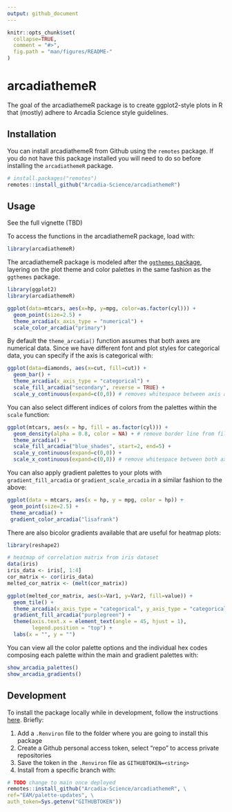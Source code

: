 ```yaml
---
output: github_document
---
```


```r
knitr::opts_chunk$set(
  collapse=TRUE,
  comment = "#>",
  fig.path = "man/figures/README-"
)
```

# arcadiathemeR

The goal of the arcadiathemeR package is to create ggplot2-style plots in R that (mostly) adhere to Arcadia Science style guidelines.

## Installation
You can install arcadiathemeR from Github using the `remotes` package. If you do not have this package installed you will need to do so before installing the `arcadiathemeR` package.
```r
# install.packages("remotes")
remotes::install_github("Arcadia-Science/arcadiathemeR")
```

## Usage
See the full vignette (TBD)

To access the functions in the arcadiathemeR package, load with: 
```r
library(arcadiathemeR)
```

The arcadiathemeR package is modeled after the [`ggthemes` package](https://github.com/jrnold/ggthemes), layering on the plot theme and color palettes in the same fashion as the `ggthemes` package. 

```r
library(ggplot2)
library(arcadiathemeR)

ggplot(data=mtcars, aes(x=hp, y=mpg, color=as.factor(cyl))) +
  geom_point(size=2.5) +
  theme_arcadia(x_axis_type = "numerical") +
  scale_color_arcadia("primary")
```

By default the `theme_arcadia()` function assumes that both axes are numerical data. Since we have different font and plot styles for categorical data, you can specify if the axis is categorical with: 

```r
ggplot(data=diamonds, aes(x=cut, fill=cut)) +
  geom_bar() +
  theme_arcadia(x_axis_type = "categorical") +
  scale_fill_arcadia("secondary", reverse = TRUE) +
  scale_y_continuous(expand=c(0,0)) # removes whitespace between axis and bars
```


You can also select different indices of colors from the palettes within the `scale` function:

```r
ggplot(mtcars, aes(x = hp, fill = as.factor(cyl))) +
  geom_density(alpha = 0.8, color = NA) + # remove border line from filled-in density plots
  theme_arcadia() +
  scale_fill_arcadia("blue_shades", start=2, end=5) +
  scale_y_continuous(expand=c(0,0)) +
  scale_x_continuous(expand=c(0,0)) # remove whitespace between both axes and the plot
```


You can also apply gradient palettes to your plots with `gradient_fill_arcadia` or `gradient_scale_arcadia` in a similar fashion to the above: 
```r
ggplot(data = mtcars, aes(x = hp, y = mpg, color = hp)) +
 geom_point(size=2.5) + 
 theme_arcadia() + 
 gradient_color_arcadia("lisafrank")

```

There are also bicolor gradients available that are useful for heatmap plots: 
```r
library(reshape2)

# heatmap of correlation matrix from iris dataset
data(iris)
iris_data <- iris[, 1:4]
cor_matrix <- cor(iris_data)
melted_cor_matrix <- (melt(cor_matrix))

ggplot(melted_cor_matrix, aes(x=Var1, y=Var2, fill=value)) +
  geom_tile() +
  theme_arcadia(x_axis_type = "categorical", y_axis_type = "categorical") +
  gradient_fill_arcadia("purplegreen") + 
  theme(axis.text.x = element_text(angle = 45, hjust = 1),
        legend.position = "top") +
  labs(x = "", y = "")

```

You can view all the color palette options and the individual hex codes composing each palette within the main and gradient palettes with:
```r
show_arcadia_palettes()
show_arcadia_gradients()
```

## Development
To install the package locally while in development, follow the instructions [here](https://stackoverflow.com/questions/21171142/how-to-install-r-package-from-private-repo-using-devtools-install-github). Briefly: 

1. Add a `.Renviron` file to the folder where you are going to install this package
2. Create a Github personal access token, select "repo" to access private repositories 
3. Save the token in the `.Renviron` file as `GITHUBTOKEN=<string>`
4. Install from a specific branch with: 
```r
# TODO change to main once deployed
remotes::install_github("Arcadia-Science/arcadiathemeR", \
ref="EAM/palette-updates", \
auth_token=Sys.getenv("GITHUBTOKEN"))
```

